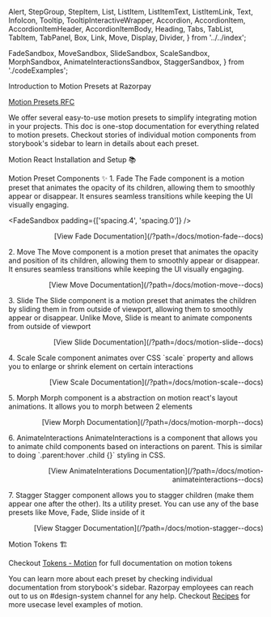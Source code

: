   Alert,
  StepGroup,
  StepItem,
  List,
  ListItem,
  ListItemText,
  ListItemLink,
  Text,
  InfoIcon,
  Tooltip,
  TooltipInteractiveWrapper,
  Accordion,
  AccordionItem,
  AccordionItemHeader,
  AccordionItemBody,
  Heading,
  Tabs,
  TabList,
  TabItem,
  TabPanel,
  Box,
  Link,
  Move,
  Display,
  Divider,
} from '../../index';

  FadeSandbox,
  MoveSandbox,
  SlideSandbox,
  ScaleSandbox,
  MorphSandbox,
  AnimateInteractionsSandbox,
  StaggerSandbox,
} from './codeExamples';

<Meta title="Motion/Introduction to Motion" />

<Move>
  <Box>

<Display>Introduction to Motion Presets at Razorpay</Display>

[Motion Presets RFC](https://github.com/razorpay/blade/blob/master/rfcs/2024-08-21-motion-presets.md)

We offer several easy-to-use motion presets to simplify integrating motion in your projects. This doc is one-stop documentation for everything related to motion presets. Checkout stories of individual motion components from storybook's sidebar to learn in details about each preset.

<Showcase />

<Box marginTop="spacing.8" marginBottom="spacing.5">
  <Heading size="2xlarge">Motion React Installation and Setup 📚</Heading>
</Box>

<Alert
  title="Note"
  description="If you've followed Step 3 from our Installation Guide and already have Motion React setup, you can skip this-"
  isFullWidth
  isDismissible={false}
  marginBottom="spacing.5"
/>

<Accordion maxWidth="100%" variant="filled" marginBottom="spacing.8">
  <AccordionItem>
    <AccordionItemHeader title="Setting Up Motion React" />
    <AccordionItemBody>
      <MotionInstallation />
    </AccordionItemBody>
  </AccordionItem>
</Accordion>

<Box marginTop="spacing.11" marginBottom="spacing.8">
  <Heading size="2xlarge">Motion Preset Components ✨</Heading>
</Box>

<Box id="fade">
  <Heading size="large">1. Fade</Heading>
  <Text marginTop="spacing.1">
    The Fade component is a motion preset that animates the opacity of its children, allowing them to smoothly appear or disappear. It ensures seamless transitions while keeping the UI visually engaging.
  </Text>

  <FadeSandbox padding={['spacing.4', 'spacing.0']} />
  <p align="right">[View Fade Documentation](/?path=/docs/motion-fade--docs)</p>
</Box>

<Box id="move">
  <Heading size="large">2. Move</Heading>
  <Text marginTop="spacing.1">
    The Move component is a motion preset that animates the opacity and position of its children,
    allowing them to smoothly appear or disappear. It ensures seamless transitions while keeping the
    UI visually engaging.
  </Text>
  <MoveSandbox padding={['spacing.4', 'spacing.0']} />
  <p align="right">[View Move Documentation](/?path=/docs/motion-move--docs)</p>
</Box>

<Box id="move">
  <Heading size="large">3. Slide</Heading>
  <Text marginTop="spacing.1">
    The Slide component is a motion preset that animates the children by sliding them in from
    outside of viewport, allowing them to smoothly appear or disappear. Unlike Move, Slide is meant
    to animate components from outside of viewport
  </Text>
  <SlideSandbox padding={['spacing.4', 'spacing.0']} />
  <p align="right">[View Slide Documentation](/?path=/docs/motion-slide--docs)</p>
</Box>

<Box id="scale">
  <Heading size="large">4. Scale</Heading>
  <Text marginTop="spacing.1">
    Scale component animates over CSS `scale` property and allows you to enlarge or shrink element
    on certain interactions
  </Text>
  <ScaleSandbox padding={['spacing.4', 'spacing.0']} />
  <p align="right">[View Scale Documentation](/?path=/docs/motion-scale--docs)</p>
</Box>

<Box id="morph">
  <Heading size="large">5. Morph</Heading>
  <Text marginTop="spacing.1">
    Morph component is a abstraction on motion react's layout animations. It allows you to morph
    between 2 elements
  </Text>
  <MorphSandbox padding={['spacing.4', 'spacing.0']} />
  <p align="right">[View Morph Documentation](/?path=/docs/motion-morph--docs)</p>
</Box>

<Box id="animateinteractions">
  <Heading size="large">6. AnimateInteractions</Heading>
  <Text marginTop="spacing.1">
    AnimateInteractions is a component that allows you to animate child components based on
    interactions on parent. This is similar to doing `.parent:hover .child {}` styling in CSS.
  </Text>
  <AnimateInteractionsSandbox padding={['spacing.4', 'spacing.0']} />
  <p align="right">
    [View AnimateInterations Documentation](/?path=/docs/motion-animateinteractions--docs)
  </p>
</Box>

<Box id="stagger">
  <Heading size="large">7. Stagger</Heading>
  <Text marginTop="spacing.1">
    Stagger component allows you to stagger children (make them appear one after the other). Its a
    utility preset. You can use any of the base presets like Move, Fade, Slide inside of it
  </Text>
  <StaggerSandbox padding={['spacing.4', 'spacing.0']} />
  <p align="right">[View Stagger Documentation](/?path=/docs/motion-stagger--docs)</p>
</Box>

<Box marginTop="spacing.11" marginBottom="spacing.8">
  <Heading size="2xlarge">Motion Tokens 🏗️</Heading>
</Box>

<MotionTokensTable />

Checkout [Tokens - Motion](/?path=/docs/tokens-motion--docs) for full documentation on motion tokens

<Divider />

You can learn more about each preset by checking individual documentation from storybook's sidebar. Razorpay employees can reach out to us on #design-system channel for any help. Checkout [Recipes](/?path=/story/motion-recipes) for more usecase level examples of motion.

  </Box>
</Move>
